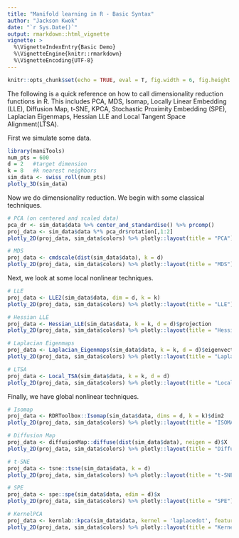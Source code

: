 ```yaml
---
title: "Manifold learning in R - Basic Syntax"
author: "Jackson Kwok"
date: "`r Sys.Date()`"
output: rmarkdown::html_vignette
vignette: >
  %\VignetteIndexEntry{Basic Demo}
  %\VignetteEngine{knitr::rmarkdown}
  %\VignetteEncoding{UTF-8}
---
```


```r
knitr::opts_chunk$set(echo = TRUE, eval = T, fig.width = 6, fig.height = 6)
```

The following is a quick reference on how to call dimensionality reduction functions in R. This includes PCA, MDS, Isomap, Locally Linear Embedding (LLE), Diffusion Map, t-SNE, KPCA, Stochastic Proximity Embedding (SPE), Laplacian Eigenmaps, Hessian LLE and Local Tangent Space Alignment(LTSA).

First we simulate some data.
```r
library(maniTools)
num_pts = 600
d = 2   #target dimension
k = 8   #k nearest neighbors
sim_data <- swiss_roll(num_pts)
plotly_3D(sim_data)
```

Now we do dimensionality reduction. 
We begin with some classical techniques.
```r
# PCA (on centered and scaled data)
pca_dr <- sim_data$data %>% center_and_standardise() %>% prcomp()
proj_data <- sim_data$data %*% pca_dr$rotation[,1:2]
plotly_2D(proj_data, sim_data$colors) %>% plotly::layout(title = "PCA")

# MDS
proj_data <- cmdscale(dist(sim_data$data), k = d)
plotly_2D(proj_data, sim_data$colors) %>% plotly::layout(title = "MDS")
```

Next, we look at some local nonlinear techniques.
```r
# LLE
proj_data <- LLE2(sim_data$data, dim = d, k = k)
plotly_2D(proj_data, sim_data$colors) %>% plotly::layout(title = "LLE")

# Hessian LLE
proj_data <- Hessian_LLE(sim_data$data, k = k, d = d)$projection
plotly_2D(proj_data, sim_data$colors) %>% plotly::layout(title = "Hessian LLE")

# Laplacian Eigenmaps
proj_data <- Laplacian_Eigenmaps(sim_data$data, k = k, d = d)$eigenvectors
plotly_2D(proj_data, sim_data$colors) %>% plotly::layout(title = "Laplacian Eigenmaps")

# LTSA
proj_data <- Local_TSA(sim_data$data, k = k, d = d)
plotly_2D(proj_data, sim_data$colors) %>% plotly::layout(title = "Local Tangent Space Alignment")
```

Finally, we have global nonlinear techniques.
```r
# Isomap
proj_data <- RDRToolbox::Isomap(sim_data$data, dims = d, k = k)$dim2
plotly_2D(proj_data, sim_data$colors) %>% plotly::layout(title = "ISOMAP")

# Diffusion Map
proj_data <- diffusionMap::diffuse(dist(sim_data$data), neigen = d)$X
plotly_2D(proj_data, sim_data$colors) %>% plotly::layout(title = "Diffusion Map")

# t-SNE
proj_data <- tsne::tsne(sim_data$data, k = d)
plotly_2D(proj_data, sim_data$colors) %>% plotly::layout(title = "t-SNE")

# SPE
proj_data <- spe::spe(sim_data$data, edim = d)$x
plotly_2D(proj_data, sim_data$colors) %>% plotly::layout(title = "SPE")

# KernelPCA
proj_data <- kernlab::kpca(sim_data$data, kernel = 'laplacedot', features = d)@pcv
plotly_2D(proj_data, sim_data$colors) %>% plotly::layout(title = "Kernel PCA")
```
